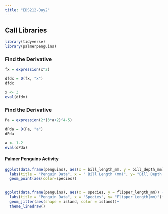 ```yaml
---
title: "EDS212-Day2"
---
```


## Call Libraries

```r
library(tidyverse)
library(palmerpenguins)
```

### Find the Derivative

```r
fx = expression(x^2)

dfdx = D(fx, "x")
dfdx

x <- 3
eval(dfdx)

```

### Find the Derivative

```r
Pa = expression(2*(3*a+2)^4-5)

dPda = D(Pa, "a")
dPda

a <- 1.2
eval(dPda)
```

#### Palmer Penguins Activity

```r
ggplot(data.frame(penguins), aes(x = bill_length_mm, y = bill_depth_mm)) +
  labs(title = "Penguin Data", x = " Bill Length (mm)", y= "Bill Depth (mm)")+
  geom_point(aes(color=species))
  

```

```r
ggplot(data.frame(penguins), aes(x = species, y = flipper_length_mm)) +
  labs(title = "Penguin Data", x = "Species", y= "Flipper Length(mm)")+
  geom_jitter(aes(shape = island, color = island))+
  theme_linedraw()
```
